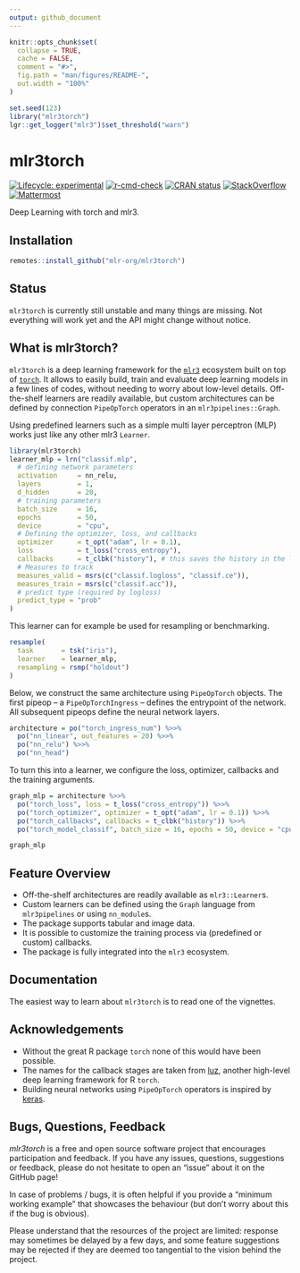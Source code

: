 ```yaml
---
output: github_document
---
```


<!-- README.md is generated from README.Rmd. Please edit that file -->

```r
knitr::opts_chunk$set(
  collapse = TRUE,
  cache = FALSE,
  comment = "#>",
  fig.path = "man/figures/README-",
  out.width = "100%"
)

set.seed(123)
library("mlr3torch")
lgr::get_logger("mlr3")$set_threshold("warn")
```



# mlr3torch

<!-- badges: start -->
[![Lifecycle: experimental](https://img.shields.io/badge/lifecycle-experimental-orange.svg)](https://lifecycle.r-lib.org/articles/stages.html#experimental)
[![r-cmd-check](https://github.com/mlr-org/mlr3torch/actions/workflows/r-cmd-check.yml/badge.svg)](https://github.com/mlr-org/mlr3torch/actions/workflows/r-cmd-check.yml)
[![CRAN status](https://www.r-pkg.org/badges/version/mlr3torch)](https://CRAN.R-project.org/package=mlr3torch)
[![StackOverflow](https://img.shields.io/badge/stackoverflow-mlr3-orange.svg)](https://stackoverflow.com/questions/tagged/mlr3)
[![Mattermost](https://img.shields.io/badge/chat-mattermost-orange.svg)](https://lmmisld-lmu-stats-slds.srv.mwn.de/mlr_invite/)
<!-- badges: end -->

Deep Learning with torch and mlr3.

## Installation

```r
remotes::install_github("mlr-org/mlr3torch")
```


## Status

`mlr3torch` is currently still unstable and many things are missing.
Not everything will work yet and the API might change without notice.

## What is mlr3torch?


`mlr3torch` is a deep learning framework for the [`mlr3`](https://mlr-org.com) ecosystem built on top of [`torch`](https://torch.mlverse.org/).
It allows to easily build, train and evaluate deep learning models in a few lines of codes, without needing to worry about low-level details.
Off-the-shelf learners are readily available, but custom architectures can be defined by connection `PipeOpTorch` operators in an `mlr3pipelines::Graph`.

Using predefined learners such as a simple multi layer perceptron (MLP) works just like any other mlr3 `Learner`.

```r
library(mlr3torch)
learner_mlp = lrn("classif.mlp",
  # defining network parameters
  activation     = nn_relu,
  layers         = 1,
  d_hidden       = 20,
  # training parameters
  batch_size     = 16,
  epochs         = 50,
  device         = "cpu",
  # Defining the optimizer, loss, and callbacks
  optimizer      = t_opt("adam", lr = 0.1),
  loss           = t_loss("cross_entropy"),
  callbacks      = t_clbk("history"), # this saves the history in the learner
  # Measures to track
  measures_valid = msrs(c("classif.logloss", "classif.ce")),
  measures_train = msrs(c("classif.acc")),
  # predict type (required by logloss)
  predict_type = "prob"
)
```

This learner can for example be used for resampling or benchmarking.

```r
resample(
  task       = tsk("iris"),
  learner    = learner_mlp,
  resampling = rsmp("holdout")
)
```

Below, we construct the same architecture using `PipeOpTorch` objects.
The first pipeop -- a `PipeOpTorchIngress` -- defines the entrypoint of the network.
All subsequent pipeops define the neural network layers.

```r
architecture = po("torch_ingress_num") %>>%
  po("nn_linear", out_features = 20) %>>%
  po("nn_relu") %>>%
  po("nn_head")
```

To turn this into a learner, we configure the loss, optimizer, callbacks and the training arguments.

```r
graph_mlp = architecture %>>%
  po("torch_loss", loss = t_loss("cross_entropy")) %>>%
  po("torch_optimizer", optimizer = t_opt("adam", lr = 0.1)) %>>%
  po("torch_callbacks", callbacks = t_clbk("history")) %>>%
  po("torch_model_classif", batch_size = 16, epochs = 50, device = "cpu")

graph_mlp
```

## Feature Overview

* Off-the-shelf architectures are readily available as `mlr3::Learner`s.
* Custom learners can be defined using the `Graph` language from `mlr3pipelines` or using `nn_module`s.
* The package supports tabular and image data.
* It is possible to customize the training process via (predefined or custom) callbacks.
* The package is fully integrated into the `mlr3` ecosystem.

## Documentation

The easiest way to learn about `mlr3torch` is to read one of the vignettes.

## Acknowledgements

* Without the great R package `torch` none of this would have been possible.
* The names for the callback stages are taken from [luz](https://mlverse.github.io/luz/), another high-level deep learning framework for R `torch`.
* Building neural networks using `PipeOpTorch` operators is inspired by [keras](https://keras.io/).

## Bugs, Questions, Feedback

*mlr3torch* is a free and open source software project that
encourages participation and feedback. If you have any issues,
questions, suggestions or feedback, please do not hesitate to open an
“issue” about it on the GitHub page\!

In case of problems / bugs, it is often helpful if you provide a
“minimum working example” that showcases the behaviour (but don’t
worry about this if the bug is obvious).

Please understand that the resources of the project are limited:
response may sometimes be delayed by a few days, and some feature
suggestions may be rejected if they are deemed too tangential to the
vision behind the project.
